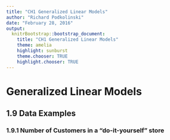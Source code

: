 ```yaml
---
title: "CH1 Generalized Linear Models"
author: "Richard Podkolinski"
date: "February 28, 2016"
output:
  knitrBootstrap::bootstrap_document:
    title: "CH1 Generalized Linear Models"
    theme: amelia
    highlight: sunburst
    theme.chooser: TRUE
    highlight.chooser: TRUE
---
```


# Generalized Linear Models

## 1.9 Data Examples

### 1.9.1 Number of Customers in a "do-it-yourself" store

